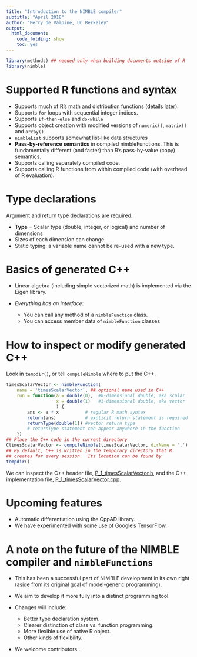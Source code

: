 ```yaml
---
title: "Introduction to the NIMBLE compiler"
subtitle: "April 2018"
author: "Perry de Valpine, UC Berkeley"
output:
  html_document:
    code_folding: show
    toc: yes
---
```


```r
library(methods) ## needed only when building documents outside of R
library(nimble)
```

# Supported R functions and syntax

- Supports much of R's math and distribution functions (details later).
- Supports `for` loops with sequential integer indices.
- Supports `if-then-else` and `do-while`
- Supports object creation with modified versions of `numeric()`, `matrix()` and `array()`
- `nimbleList` supports somewhat list-like data structures
- **Pass-by-reference semantics** in compiled nimbleFunctions.  This is fundamentally different (and faster) than R's pass-by-value  (copy) semantics.
- Supports calling separately compiled code.
- Supports calling R functions from within compiled code (with
  overhead of R evaluation).

# Type declarations

Argument and return type declarations are required.

- **Type** = Scalar type (double, integer, or logical) and number of dimensions
- Sizes of each dimension can change.
- Static typing: a variable name cannot be re-used with a new type.

# Basics of generated C++

- Linear algebra (including simple vectorized math) is implemented via the Eigen library.
- *Everything has an interface*:

    - You can call any method of a `nimbleFunction` class.
    - You can access member data of `nimbleFunction` classes

# How to inspect or modify generated C++

Look in `tempdir()`, or tell `compileNimble` where to put the C++.

```r
timesScalarVector <- nimbleFunction(
    name = 'timesScalarVector', ## optional name used in C++
    run = function(a = double(0),  #0-dimensional double, aka scalar
                   x = double(1)   #1-dimensional double, aka vector
                   ) {
        ans <- a * x          # regular R math syntax
        return(ans)           # explicit return statement is required
        returnType(double(1)) #vector return type
        # returnType statement can appear anywhere in the function
    })
## Place the C++ code in the current directory
CtimesScalarVector <- compileNimble(timesScalarVector, dirName = '.')
## By default, C++ is written in the temporary directory that R
## creates for every session.  Its location can be found by
tempdir()
```

We can inspect the C++ header file,
[P\_1\_timesScalarVector.h](P_1_timesScalarVector.h), and the C++
implementation file,
[P\_1\_timesScalarVector.cpp](P_1_timesScalarVector.cpp).

# Upcoming features

- Automatic differentiation using the CppAD library.
- We have experimented with some use of Google's TensorFlow.

# A note on the future of the NIMBLE compiler and `nimbleFunctions`

- This has been a successful part of NIMBLE development in its own
right (aside from its original goal of model-generic programming).
- We aim to develop it more fully into a distinct programming tool.
- Changes will include:

    - Better type declaration system.
    - Clearer distinction of class vs. function programming.
	- More flexible use of native R object.
	- Other kinds of flexibility.

- We welcome contributors...
